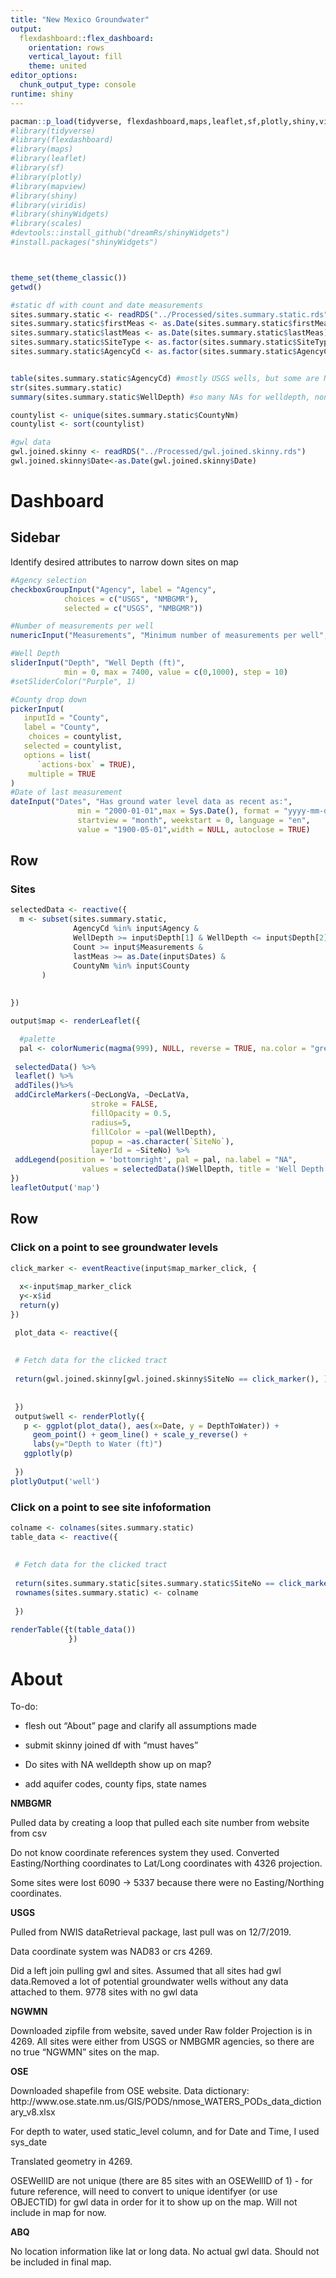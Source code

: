 ```yaml
---
title: "New Mexico Groundwater"
output: 
  flexdashboard::flex_dashboard:
    orientation: rows
    vertical_layout: fill
    theme: united
editor_options: 
  chunk_output_type: console
runtime: shiny
---
```


```r
pacman::p_load(tidyverse, flexdashboard,maps,leaflet,sf,plotly,shiny,viridis,shinyWidgets,scales)
#library(tidyverse)
#library(flexdashboard)
#library(maps)
#library(leaflet)
#library(sf)
#library(plotly)
#library(mapview)
#library(shiny)
#library(viridis)
#library(shinyWidgets) 
#library(scales)
#devtools::install_github("dreamRs/shinyWidgets") 
#install.packages("shinyWidgets")



theme_set(theme_classic())
getwd()

#static df with count and date measurements
sites.summary.static <- readRDS("../Processed/sites.summary.static.rds")
sites.summary.static$firstMeas <- as.Date(sites.summary.static$firstMeas)
sites.summary.static$lastMeas <- as.Date(sites.summary.static$lastMeas)
sites.summary.static$SiteType <- as.factor(sites.summary.static$SiteType)
sites.summary.static$AgencyCd <- as.factor(sites.summary.static$AgencyCd)


table(sites.summary.static$AgencyCd) #mostly USGS wells, but some are NMBGMR
str(sites.summary.static)
summary(sites.summary.static$WellDepth) #so many NAs for welldepth, none are showing up

countylist <- unique(sites.summary.static$CountyNm)
countylist <- sort(countylist)

#gwl data
gwl.joined.skinny <- readRDS("../Processed/gwl.joined.skinny.rds")
gwl.joined.skinny$Date<-as.Date(gwl.joined.skinny$Date)


```

Dashboard
=======================================================================


Sidebar {.sidebar}
-------------------------------------------
Identify desired attributes to narrow down sites on map

```r
#Agency selection
checkboxGroupInput("Agency", label = "Agency",
            choices = c("USGS", "NMBGMR"), 
            selected = c("USGS", "NMBGMR"))

#Number of measurements per well
numericInput("Measurements", "Minimum number of measurements per well", value = 1)

#Well Depth
sliderInput("Depth", "Well Depth (ft)",
            min = 0, max = 7400, value = c(0,1000), step = 10)
#setSliderColor("Purple", 1)

#County drop down
pickerInput(
   inputId = "County",
   label = "County", 
    choices = countylist,
   selected = countylist,
   options = list(
      `actions-box` = TRUE), 
    multiple = TRUE
)
#Date of last measurement
dateInput("Dates", "Has ground water level data as recent as:", 
               min = "2000-01-01",max = Sys.Date(), format = "yyyy-mm-dd" , 
               startview = "month", weekstart = 0, language = "en", 
               value = "1900-05-01",width = NULL, autoclose = TRUE)

```

Row {data-height=750} 
-----------------------------------------------------------------------

### Sites

```r

selectedData <- reactive({
  m <- subset(sites.summary.static,
              AgencyCd %in% input$Agency &
              WellDepth >= input$Depth[1] & WellDepth <= input$Depth[2] &
              Count >= input$Measurements &
              lastMeas >= as.Date(input$Dates) &
              CountyNm %in% input$County
       ) 
 
  
})

output$map <- renderLeaflet({

  #palette 
  pal <- colorNumeric(magma(999), NULL, reverse = TRUE, na.color = "green")
  
 selectedData() %>%
 leaflet() %>% 
 addTiles()%>%
 addCircleMarkers(~DecLongVa, ~DecLatVa,
                  stroke = FALSE, 
                  fillOpacity = 0.5,
                  radius=5,
                  fillColor = ~pal(WellDepth),
                  popup = ~as.character(`SiteNo`),
                  layerId = ~SiteNo) %>%
 addLegend(position = 'bottomright', pal = pal, na.label = "NA",
                values = selectedData()$WellDepth, title = 'Well Depth (ft)')
})
leafletOutput('map')
```

Row  
-----------------------------------------------------------------------

### Click on a point to see groundwater levels

```r

click_marker <- eventReactive(input$map_marker_click, {
  
  x<-input$map_marker_click
  y<-x$id
  return(y)
})

 plot_data <- reactive({
  
  
 # Fetch data for the clicked tract
  
 return(gwl.joined.skinny[gwl.joined.skinny$SiteNo == click_marker(), ])
  
  
 })
 output$well <- renderPlotly({
   p <- ggplot(plot_data(), aes(x=Date, y = DepthToWater)) +
     geom_point() + geom_line() + scale_y_reverse() +
     labs(y="Depth to Water (ft)")
   ggplotly(p)
   
 })
plotlyOutput('well')

```

### Click on a point to see site infoformation

```r
colname <- colnames(sites.summary.static)
table_data <- reactive({
  
  
 # Fetch data for the clicked tract
  
 return(sites.summary.static[sites.summary.static$SiteNo == click_marker(), ])
 rownames(sites.summary.static) <- colname
  
 })

renderTable({t(table_data())
             })
```


About 
==================================================
To-do:


- flesh out "About" page and clarify all assumptions made
- submit skinny joined df with "must haves"

- Do sites with NA welldepth show up on map?


- add aquifer codes, county fips, state names




**NMBGMR**

Pulled data by creating a loop that pulled each site number from website from csv

Do not know coordinate references system they used. Converted Easting/Northing coordinates to Lat/Long coordinates with 4326 projection.

Some sites were lost 6090 -> 5337 because there were no Easting/Northing coordinates.

**USGS**

Pulled from NWIS dataRetrieval package, last pull was on 12/7/2019.

Data coordinate system was NAD83 or crs 4269.

Did a left join pulling gwl and sites. Assumed that all sites had gwl data.Removed a lot of potential groundwater wells without any data attached to them. 9778 sites with no gwl data

**NGWMN** 

Downloaded zipfile from website, saved under Raw folder
Projection is in 4269. All sites were either from USGS or NMBGMR agencies, so there are no true "NGWMN" sites on the map.


**OSE**

Downloaded shapefile from OSE website. Data dictionary: http://www.ose.state.nm.us/GIS/PODS/nmose_WATERS_PODs_data_dictionary_v8.xlsx

For depth to water, used static_level column, and for Date and Time, I used sys_date

Translated geometry in 4269.

OSEWellID are not unique (there are 85 sites with an OSEWellID of 1) - for future reference, will need to convert to unique identifyer (or use OBJECTID) for gwl data in order for it to show up on the map. Will not include in map for now.


**ABQ**

No location information like lat or long data. No actual gwl data. Should not be included in final map.

